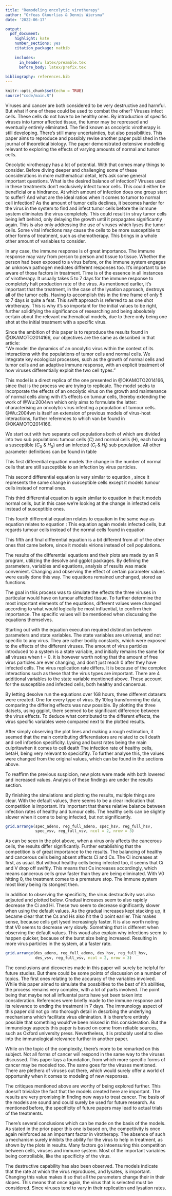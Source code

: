 ```yaml
---
title: "Remodeling oncolytic virotherapy"
author: "Orfeas Gkourlias & Dennis Wiersma"
date: '2022-06-17'

output: 
  pdf_document: 
    highlight: kate
    number_sections: yes
    citation_package: natbib
    
    includes: 
      in_header: latex/preamble.tex
      before_body: latex/prefix.tex
      
bibliography: references.bib
---
```


```r
knitr::opts_chunk$set(echo = TRUE)
source("code/main.R")
```

\newpage
\section{Introduction}

Viruses and cancer are both considered to be very destructive and harmful. But what if one of these could be used to combat the other? Viruses infect cells. These cells do not have to be healthy ones. By introduction of specific viruses into tumor affected tissue, the tumor may be repressed and eventually entirely eliminated. The field known as oncolytic virotherapy is still developing. There's still many uncertainties, but also possibilities. This paper aims to reproduce and possibly revise another paper published in the journal of theoretical biology. The paper demonstrated extensive modelling relevant to exploring the effects of varying amounts of normal and tumor cells.

Oncolytic virotherapy has a lot of potential. With that comes many things to consider. Before diving deeper and challenging some of these considerations in more mathematical detail, let's ask some general important questions. What is the desired balance of infection? Viruses used in these treatments don't exclusively infect tumor cells. This could either be beneficial or a hindrance. At which amount of infection does one group start to suffer? And what are the ideal ratios when it comes to tumor to normal cell infection? As the amount of tumor cells declines, it becomes harder for the virus in the system to find and infect tumor cells before the immune system eliminates the virus completely. This could result in stray tumor cells being left behind, only delaying the growth until it propagates significantly again. This is also only addressing the use of viruses which lyses the tumor cells. Some viral infections may cause the cells to be more susceptible to other forms of treatment, such as chemotherapy. This brings in a whole other amount of variables to consider.

In any case, the immune response is of great importance. The immune response may vary from person to person and tissue to tissue. Whether the person had been exposed to a virus before, or the immune system engages an unknown pathogen mediates different responses too. It's important to be aware of those factors in treatment. Time is of the essence in all instances of virotherapy. It usually takes 5 to 7 days for the immune response to completely halt production rate of the virus. As mentioned earlier, it's important that the treatment, in the case of the lysation approach, destroys all of the tumor cells. Having to accomplish this in the time frame of only 5 to 7 days is quite a feat. This swift approach is referred to as one shot virotherapy. This is why it's so important for the initial values to be right, further solidifying the significance of researching and being absolutely certain about the relevant mathematical models, due to there only being one shot at the initial treatment with a specific virus.

\newpage

\section{Methods}

Since the ambition of this paper is to reproduce the results found in @OKAMOTO2014166, our objectives are the same as described in that article:  
"We model the dynamics of an oncolytic virus within the context of its interactions with the populations of tumor cells and normal cells. We integrate key ecological processes, such as the growth of normal cells and tumor cells and an adaptive immune response, with an explicit treatment of how viruses differentially exploit the two cell types."

\subsection{Variables}

\begin{table}[h]
\begin{tabular}{ |l||l|l|  }
  \hline
  \textbf{Variable} & \textbf{Explanation} & \textbf{Unit} \\
  \hline
  \hline
  $t$ & Time & hr\textsuperscript{-1} \\
  \hline
  $H$ & Normal (Healthy) cell type & - \\
  \hline
  $C$ & Tumour (Cancerous) cell type & - \\
  \hline
  $H_S$ & Normal cell that is susceptible & - \\
  \hline
  $H_I$ & Normal cell that is infected & - \\
  \hline
  $C_S$ & Tumour cell that is susceptible & - \\
  \hline
  $C_I$ & Tumour cell that is infected & - \\
  \hline
  $K_H$ & Carrying capacity of normal cells & cells \\
  \hline
  $K_C$ & Carrying capacity of tumour cells & cells \\
  \hline
  $\beta_H$ & Infection rate of normal cells & viruses cell\textsuperscript{-1} hr\textsuperscript{-1}\\
  \hline
  $\beta_C$ & Infection rate of tumour cells & viruses cell\textsuperscript{-1} hr\textsuperscript{-1} \\
  \hline
  $\lambda_H$ & Lysing rate of normal cells & cell\textsuperscript{-1} hr\textsuperscript{-1} \\
  \hline
  $\lambda_C$ & Lysing rate of tumour cells & cell\textsuperscript{-1} hr\textsuperscript{-1}\\
  \hline
  $b_{H}$ & Burst size of normal cells & - \\
  \hline
  $b_C$ & Burst size of tumour cells & - \\
  \hline
  $r_H$ & Per-capita growth rate of normal cells & hr\textsuperscript{-1}\\
  \hline
  $r_C$ & Per-capita growth rate of tumour cells & hr\textsuperscript{-1}\\
  \hline
  $\omega$ & Rate of neutralisation by innate immune response & virus\textsuperscript{-1} hr\textsuperscript{-1}\\
  \hline
  $v$ & Virions & - \\
  \hline
\end{tabular}
\caption{All variables and their respective explanations}
\label{table:vars}
\end{table}


\subsection{Equations}
This model is a direct replica of the one presented in @OKAMOTO2014166, since that is the process we are trying to replicate. The model seeks to incorporate the effects of an oncolytic virus on the growth and maintenance of normal cells along with it's effects on tumour cells, thereby extending the work of @Wu:2004wn which only aims to formulate the latter: characterising an oncolytic virus infecting a population of tumour cells. @Wu:2004wn is itself an extension of previous models of virus-host interactions, further references to which van be found in @OKAMOTO2014166.

We start out with two separate cell populations both of which are divided into two sub populations: tumour cells ($C$) and normal cells ($H$), each having a susceptible ($C_S$ & $H_S$) and an infected ($C_I$ & $H_I$) sub population. All other parameter definitions can be found in table \ref{table:vars}

\subsubsection{Normal susceptible cell count}
This first differential equation models the change in the number of normal cells that are still susceptible to an infection by virus particles. 

\begin{equation} \label{eq:dHs} 
  \frac{dH_{S}}{dt} = r_H H_S (1 - \frac{(H_S + H_I)}{K_H}) - H_S \beta_H v
\end{equation}

\subsubsection{Tumour susceptible cell count}
This second differential equation is very similar to equation \eqref{eq:dHs}, since it represents the same change in susceptible cells except it models tumour cells instead of normal ones.

\begin{equation} \label{eq:dCs} 
  \frac{dC_S}{dt} = r_C C_S (1 - \frac{(C_S + C_I)}{K_C}) - C_S \beta_C v
\end{equation}

\subsubsection{Normal infected cell count}
This third differential equation is again similar to equation \eqref{eq:dHs} in that it models normal cells, but in this case we're looking at the change in infected cells instead of susceptible ones.

\begin{equation} \label{eq:dHI} 
  \frac{dH_I}{dt} = \beta_H H_S v - \lambda_H H_I
\end{equation}

\subsubsection{Tumour infected cell count}
This fourth differential equation relates to equation \eqref{eq:dHI} in the same way as equation \eqref{eq:dCs} relates to equation \eqref{eq:dHs}: This equation again models infected cells, but regards tumour cells instead of the normal cells found in equation \eqref{eq:dHI}

\begin{equation} \label{eq:dCI} 
  \frac{dC_I}{dt} = \beta_C C_S v - \lambda_C C_I
\end{equation}

\subsubsection{Virion count}
This fifth and final differential equation is a bit different from all of the other ones that came before, since it models virions instead of cell populations. 

\begin{equation} \label{eq:dv} 
  \frac{dv}{dt} = b_C \lambda_C C_I + b_H b_C \lambda_H H_I - \beta_H H_S v - \beta_C C_S - \omega v
\end{equation}

\newpage

\subsection{Equation modeling}
The results of the differential equations and their plots are made by an R program, 
utilizing the desolve and ggplot packages.
By defining the parameters, variables and equations, analysis of results
was made convenient. Changing and observing the effect of certain parameter 
values were easily done this way. The equations remained unchanged, stored as functions.

The goal in this process was to simulate the effects the three viruses 
in particular would have on tumour affected tissue. 
To further determine the most important elements of the equations, 
different values were changed according to what would logically be most 
influential, to confirm their importance. The specific values will be mentioned 
when discussing the equations themselves.


Starting out with the equation execution required
distinction between parameters and state variables. 
The state variables are universal, and not specific to any virus.
They are rather bodily constants, which were exposed to the effects of the different viruses.
The amount of virus particles introduced to a system is a state variable, and 
initially remains the same for all viruses when t = 0. it is however worth noting
that the amount of free virus particles are ever changing, and don't 
just reach 0 after they have infected cells. The virus replication rate differs.
It is because of the complex interactions such as these that the virus types are important.
There are 4 additional variables to the state variable mentioned above. These
account for the susceptible and infected cells, both healthy and cancerous.

By letting desolve run the equations over 168 hours, three different datasets 
were created. One for every type of virus. By 10log transforming the data,
comparing the differing effects was now possible. By plotting the three datsets,
using ggplot, there seemed to be significant difference between the virus effects.
To deduce what contributed to the different effects, the virus specific 
variables were compared next to the plotted results.

After simply observing the plot lines and making a rough estimation, 
it seemed that the main contributing differentiators are related to cell death
and cell infcetion specificity.
Lysing and burst rates being the main culpritswhen it comes to cell death
The infection rate of healthy cells, betaH, 
being very relevant to specicifity. To further analyse this, the
values were changed from the original values, which can be found in the sections above.

To reaffirm the previous suspicion, new plots were made with both lowered and 
increased values. Analysis of these findings are under the results section.
\newpage

\section{Results}
By finishing the simulations and plotting the results, multiple things are clear.
With the default values, there seems to be a clear indication that competition
is important. It's important that theres relative balance between infection rates of 
healthy and tumour cells. The healthy cells can be slightly slower when it come to
being infected, but not significantly.

```r
grid.arrange(spec_adeno, reg_full_adeno, spec_hsv, reg_full_hsv, 
             spec_vsv, reg_full_vsv, ncol = 2, nrow = 3)
```


As can be seen in the plot above, when a virus only affects the cancerous cells,
the results differ significantly. Further establishing that the competition 
is of great importance to the results. The balancing of healthy and cancerous
cells being absent affects Ci and Cs. The Ci increases at first, as usual. But
without healthy cells being infected too, it seems that Ci and V drop off swiftly.
This means that Cs increases accordingly, which means cancerous cells grow faster
than they are being eliminated. With V0 hitting 0, the treatment comes to a premature
stop. The immune system most likely being its stongest then.

\newpage

In addition to observing the specificity, the virus destructivity was also adjsuted
and plotted below. Gradual increases seem to also rapidly decrease the Ci and Hi.
These two seem to decrease significantly slower when using the default values.
As the gradual increases kept stacking up, it became clear that the Cs and Hs
also hit the 0 point earlier. This makes sense, because cells get lysed
increasingly faster. It is also worth noting that V0 seems to decrease very slowly.
Something that is different when observing the default values. This woud also
explain why infections seem to happen quicker, because of the burst size being
increased. Resulting in more virus particles in the system, at a faster rate.

```r
grid.arrange(des_adeno, reg_full_adeno, des_hsv, reg_full_hsv, 
             des_vsv, reg_full_vsv, ncol = 2, nrow = 3)
```

\newpage

\section{Discussion}
The conclusions and dicoveries made in this paper will surely be helpful
for future studies. But there could be some points of discussion on a number of topics.
The first ones relating to the accuracy of the variables involved. While this paper
aimed to simulate the possbilties to the best of it's abilities, the process remains
very complex, with a lot of parts involved. The point being that maybe not all 
influental parts have yet been taken into consideration. References were briefly
made to the immune response and its relevance to ending the treatment in 7 days.
The immunology aspect of this paper did not go into thorough detail in
descrbing the underlying mechanisms which facilitate virus elimination. It is therefore
entirely possible that something would've been missed in this consideration. But
the immunology aspects this paper is based on come from reliable sources, such as
Oxford university press. Nevertheless, it is probably useful to dive into the
immunological relevance further in another paper.

While on the topic of the complexity, there's more to be remarked on this subject.
Not all forms of cancer will respond in the same way to the viruses discussed.
This paper lays a foundation, from which more specific forms of cancer may
be modeled too. The same goes for the viruses mentioned. There are plethera of
viruses out there, which would surely offer a world of opportunity when it comes
to modeling of new responses.

The critiques mentioned above are worthy of being explored further. This doesn't
trivialize the fact that the models created here are important. The results are
very promising in finding new ways to treat cancer. The basis of the models
are sound and could surely be used for future research. As mentioned before,
the specificity of future papers may lead to actual trials of the treatments.

\newpage

\section{Conclusion}
There's several conclusions which can be made on the basis of the models.
As stated in the prior paper this one is based on, the compettivity is once again
reinforced as an important factor in virotherapy. The absence of such a mechanism
surely inhibits the ability for the virus to help in treatment, as shown
by the plots in results. Many factors go intoensuring this competition between 
cells, viruses and immune system. Most of the important variables being 
controllable, like the specificity of the virus.

The destructive capability has also been observed. The models indicate that the
rate at which the virus reproduces, and lysates, is important. Changing this value
makes it so that all the parameters change their in their slopes. This means
that once again, the virus that is selected must be considered. Since viruses
tend to vary in their replication and lysation rates.

\newpage

\section{Bibliography}
